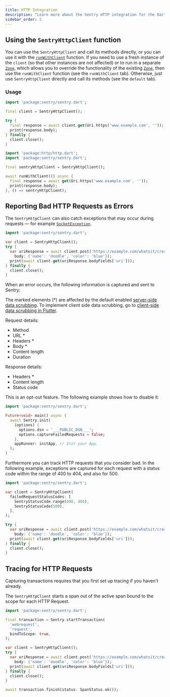 ```yaml
---
title: HTTP Integration
description: "Learn more about the Sentry HTTP integration for the Dart SDK."
sidebar_order: 2
---
```


## Using the `SentryHttpClient` function

You can use the `SentryHttpClient` and call its methods directly, or you can use it with the [`runWithClient`](https://pub.dev/documentation/http/latest/http/runWithClient.html) function. If you need to use a fresh instance of the `client` (so that other instances are not affected) or to run in a separate [`Zone`](https://api.dart.dev/stable/3.5.0/dart-async/Zone-class.html), which allows you to override the functionality of the existing [`Zone`](https://api.dart.dev/stable/3.5.0/dart-async/Zone-class.html), then use the `runWithClient` function (see the `runWithClient` tab). Otherwise, just use `SentryHttpClient` directly and call its methods (see the `default` tab).

### Usage

```dart {filename:http_client.dart}{tabTitle: default}
import 'package:sentry/sentry.dart';

final client = SentryHttpClient();

try {
  final response = await client.get(Uri.https('www.example.com', ''));
  print(response.body);
} finally {
  client.close();
}
```

```dart {filename:http_client.dart}{tabTitle: runWithClient}
import 'package:http/http.dart';
import 'package:sentry/sentry.dart';

final sentryHttpClient = SentryHttpClient();

await runWithClient(() async {
  final response = await get(Uri.https('www.example.com', ''));
  print(response.body);
}, () => sentryHttpClient);
```

## Reporting Bad HTTP Requests as Errors

The `SentryHttpClient` can also catch exceptions that may occur during requests — for example [`SocketException`](https://api.dart.dev/stable/2.13.4/dart-io/SocketException-class.html).

```dart
import 'package:sentry/sentry.dart';

var client = SentryHttpClient();
try {
  var uriResponse = await client.post('https://example.com/whatsit/create',
    body: {'name': 'doodle', 'color': 'blue'});
  print(await client.get(uriResponse.bodyFields['uri']));
} finally {
  client.close();
}
```

When an error occurs, the following information is captured and sent to Sentry:

The marked elements (\*) are affected by the default enabled [server-side data scrubbing](https://docs.sentry.io/security-legal-pii/scrubbing/server-side-scrubbing/).
To implement client side data scrubbing, go to [client-side data scrubbing in Flutter](https://docs.sentry.io/platforms/flutter/data-management/sensitive-data/).

Request details:

- Method
- URL \*
- Headers \*
- Body \*
- Content length
- Duration

Response details:

- Headers \*
- Content length
- Status code

This is an opt-out feature. The following example shows how to disable it:


```dart
import 'package:sentry/sentry.dart';

Future<void> main() async {
  await Sentry.init(
    (options) {
      options.dsn = '___PUBLIC_DSN___';
      options.captureFailedRequests = false;
    },
    appRunner: initApp, // Init your App.
  );
}
```

Furthermore you can track HTTP requests that you consider bad. In the
following example, exceptions are captured for each request
with a status code within the range of 400 to 404, and also for 500.

```dart
import 'package:sentry/sentry.dart';

var client = SentryHttpClient(
  failedRequestStatusCodes: [
    SentryStatusCode.range(400, 404),
    SentryStatusCode(500),
  ],
);

try {
  var uriResponse = await client.post('https://example.com/whatsit/create',
    body: {'name': 'doodle', 'color': 'blue'});
  print(await client.get(uriResponse.bodyFields['uri']));
} finally {
  client.close();
}
```

## Tracing for HTTP Requests

<Alert>

Capturing transactions requires that you first <PlatformLink to="/tracing/">set up tracing</PlatformLink> if you haven't already.

</Alert>

The `SentryHttpClient` starts a span out of the active span bound to the scope for each HTTP Request.

```dart
import 'package:sentry/sentry.dart';

final transaction = Sentry.startTransaction(
  'webrequest',
  'request',
  bindToScope: true,
);

var client = SentryHttpClient();
try {
  var uriResponse = await client.post('https://example.com/whatsit/create',
    body: {'name': 'doodle', 'color': 'blue'});
  print(await client.get(uriResponse.bodyFields['uri']));
} finally {
  client.close();
}

await transaction.finish(status: SpanStatus.ok());
```
